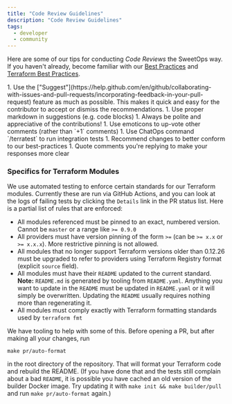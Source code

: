 ```yaml
---
title: "Code Review Guidelines"
description: "Code Review Guidelines"
tags:
  - developer
  - community
---
```


Here are some of our tips for conducting *Code Reviews* the SweetOps way. If you haven't already, become familiar with our [Best Practices](/best-practices/best-practices) and [Terraform Best Practices](/best-practices/terraform).

<Steps>
  1. Use the ["Suggest"](https://help.github.com/en/github/collaborating-with-issues-and-pull-requests/incorporating-feedback-in-your-pull-request) feature as much as possible. This makes it quick and easy for the contributor to accept or dismiss the recommendations.
  1. Use proper markdown in suggestions (e.g. code blocks)
  1. Always be polite and appreciative of the contributions!
  1. Use emoticons to up-vote other comments (rather than `+1` comments)
  1. Use ChatOps command `/terratest` to run integration tests
  1. Recommend changes to better conform to our best-practices
  1. Quote comments you're replying to make your responses more clear
</Steps>

### Specifics for Terraform Modules

We use automated testing to enforce certain standards for our Terraform modules. Currently these are run via GitHub Actions, and you can look at the logs of failing tests by clicking the `Details` link in the PR status list. Here is a partial list of rules that are enforced:

- All modules referenced must be pinned to an exact, numbered version. Cannot be `master` or a range like `>= 0.9.0`
- All providers must have version pinning of the form `>=` (can be `>= x.x` or `>= x.x.x`). More restrictive pinning is not allowed.
- All modules that no longer support Terraform versions older than 0.12.26 must be upgraded to refer to providers using Terraform Registry format (explicit `source` field).
- All modules must have their `README` updated to the current standard. **Note:** `README.md` is generated by tooling from `README.yaml`. Anything you want to update in the `README` must be updated in `README.yaml` or it will simply be overwritten. Updating the `README` usually requires nothing more than regenerating it.
- All modules must comply exactly with Terraform formatting standards used by `terraform fmt`

We have tooling to help with some of this. Before opening a PR, but after making all your changes, run

```
make pr/auto-format
```

in the root directory of the repository. That will format your Terraform code and rebuild the README. (If you have done that and the tests still complain about a bad `README`, it is possible you have cached an old version of the builder Docker image. Try updating it with `make init && make builder/pull` and run `make pr/auto-format` again.)

